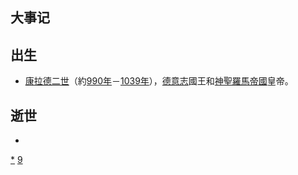 {{Unreferenced|time=2018-08-23T08:33:22+00:00}}
{{DecadeTOC|990}}

== 大事记 ==

== 出生 ==
* [[康拉德二世_(神聖羅馬帝國)|康拉德二世]]（約[[990年|990年]]－[[1039年|1039年]]），[[德意志|德意志]]國王和[[神聖羅馬帝國|神聖羅馬帝國]]皇帝。

== 逝世 ==
*

{{世紀|10}}

[[Category:990年代|*]]
[[Category:10世纪各年代|9]]